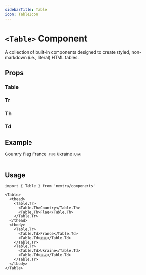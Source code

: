 ```yaml
---
sidebarTitle: Table
icon: TableIcon
---
```



# `<Table>` Component

A collection of built-in components designed to create styled, non-markdown
(i.e., literal) HTML tables.

## Props

### Table

<APIDocs componentName="Table" groupKeys="ComponentProps<'table'>" />

### Tr

<APIDocs componentName="Table.Tr" groupKeys="ComponentProps<'tr'>" />

### Th

<APIDocs componentName="Table.Th" groupKeys="ComponentProps<'th'>" />

### Td

<APIDocs componentName="Table.Td" groupKeys="ComponentProps<'td'>" />

## Example

<Table className="mt-6">
  <thead>
    <Table.Tr>
      <Table.Th>Country</Table.Th>
      <Table.Th>Flag</Table.Th>
    </Table.Tr>
  </thead>
  <tbody>
    <Table.Tr>
      <Table.Td>France</Table.Td>
      <Table.Td>🇫🇷</Table.Td>
    </Table.Tr>
    <Table.Tr>
      <Table.Td>Ukraine</Table.Td>
      <Table.Td>🇺🇦</Table.Td>
    </Table.Tr>
  </tbody>
</Table>

## Usage

```mdx
import { Table } from 'nextra/components'

<Table>
  <thead>
    <Table.Tr>
      <Table.Th>Country</Table.Th>
      <Table.Th>Flag</Table.Th>
    </Table.Tr>
  </thead>
  <tbody>
    <Table.Tr>
      <Table.Td>France</Table.Td>
      <Table.Td>🇫🇷</Table.Td>
    </Table.Tr>
    <Table.Tr>
      <Table.Td>Ukraine</Table.Td>
      <Table.Td>🇺🇦</Table.Td>
    </Table.Tr>
  </tbody>
</Table>
```
